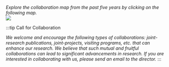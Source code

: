 
<i>Explore the collaboration map from the past five years by clicking on the following map.</i><br/>
<a href="https://sejong.elsevierpure.com/en/persons/muhammad-syafrudin/network-map#network-map-container" target="_blank">
<img src="/team/collaboration_map.webp"/>
</a><br/>

:::tip Call for Collaboration

*We welcome and encourage the following types of collaborations: joint-research publications, joint-projects, visiting programs, etc. that can enhance our research. We believe that such mutual and fruitful collaborations can lead to significant advancements in research.*
*If you are interested in collaborating with us, please send an email to the director.*
:::